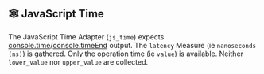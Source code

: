 ## 🕸 JavaScript Time

The JavaScript Time Adapter (`js_time`) expects [console.time](https://developer.mozilla.org/en-US/docs/Web/API/console/time)/[console.timeEnd](https://developer.mozilla.org/en-US/docs/Web/API/console/timeEnd) output.
The `latency` Measure (ie `nanoseconds (ns)`) is gathered.
Only the operation time (ie `value`) is available.
Neither `lower_value` nor `upper_value` are collected.